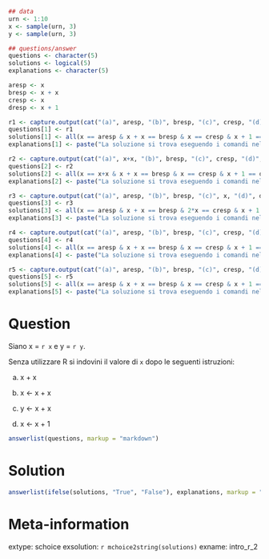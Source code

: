 ```r
## data
urn <- 1:10
x <- sample(urn, 3)
y <- sample(urn, 3)

## questions/answer
questions <- character(5)
solutions <- logical(5)
explanations <- character(5)

aresp <- x 
bresp <- x + x
cresp <- x
dresp <- x + 1

r1 <- capture.output(cat("(a)", aresp, "(b)", bresp, "(c)", cresp, "(d)", dresp))
questions[1] <- r1
solutions[1] <- all(x == aresp & x + x == bresp & x == cresp & x + 1 == dresp)
explanations[1] <- paste("La soluzione si trova eseguendo i comandi nella console")

r2 <- capture.output(cat("(a)", x+x, "(b)", bresp, "(c)", cresp, "(d)", dresp))
questions[2] <- r2
solutions[2] <- all(x == x+x & x + x == bresp & x == cresp & x + 1 == dresp)
explanations[2] <- paste("La soluzione si trova eseguendo i comandi nella console")

r3 <- capture.output(cat("(a)", aresp, "(b)", bresp, "(c)", x, "(d)", dresp))
questions[3] <- r3
solutions[3] <- all(x == aresp & x + x == bresp & 2*x == cresp & x + 1 == dresp)
explanations[3] <- paste("La soluzione si trova eseguendo i comandi nella console")

r4 <- capture.output(cat("(a)", aresp, "(b)", bresp, "(c)", cresp, "(d)", 1))
questions[4] <- r4
solutions[4] <- all(x == aresp & x + x == bresp & x == cresp & x + 1 == 1)
explanations[4] <- paste("La soluzione si trova eseguendo i comandi nella console")

r5 <- capture.output(cat("(a)", aresp, "(b)", bresp, "(c)", cresp, "(d)", x[1]))
questions[5] <- r5
solutions[5] <- all(x == aresp & x + x == bresp & x == cresp & x + 1 == x[1])
explanations[5] <- paste("La soluzione si trova eseguendo i comandi nella console")

```

Question
========

Siano x = `r x` e y = `r y`. 

Senza utilizzare R si indovini il valore di `x` dopo le seguenti istruzioni: 

(a) x + x

(b) x <- x + x

(c) y <- x + x

(d) x <- x + 1

```r
answerlist(questions, markup = "markdown")
```

Solution
========

```r
answerlist(ifelse(solutions, "True", "False"), explanations, markup = "markdown")
```

Meta-information
================
extype: schoice
exsolution: `r mchoice2string(solutions)`
exname: intro_r_2
